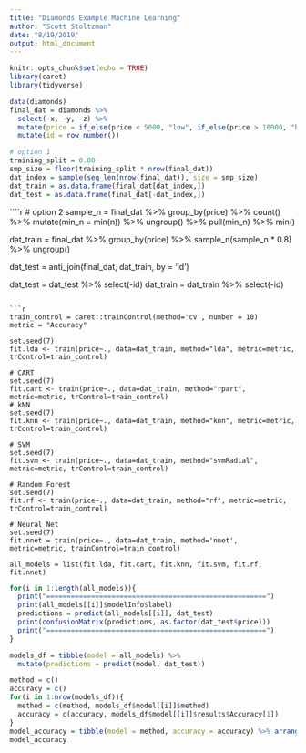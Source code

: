 ```yaml
---
title: "Diamonds Example Machine Learning"
author: "Scott Stoltzman"
date: "8/19/2019"
output: html_document
---
```


```r
knitr::opts_chunk$set(echo = TRUE)
library(caret)
library(tidyverse)
```


```r
data(diamonds)
final_dat = diamonds %>%
  select(-x, -y, -z) %>%
  mutate(price = if_else(price < 5000, "low", if_else(price > 10000, "high", "medium"))) %>%
  mutate(id = row_number())
```

```r
# option 1
training_split = 0.80
smp_size = floor(training_split * nrow(final_dat))
dat_index = sample(seq_len(nrow(final_dat)), size = smp_size)
dat_train = as.data.frame(final_dat[dat_index,])
dat_test = as.data.frame(final_dat[-dat_index,])
```

````r
# option 2
sample_n = final_dat %>%
  group_by(price) %>% 
  count() %>%
  mutate(min_n = min(n)) %>%
  ungroup() %>%
  pull(min_n) %>%
  min()

dat_train = final_dat %>%
  group_by(price) %>%
  sample_n(sample_n * 0.8) %>%
  ungroup()

dat_test = anti_join(final_dat, dat_train, by = 'id')
  
dat_test = dat_test %>% select(-id)
dat_train = dat_train %>% select(-id)
```

```r
train_control = caret::trainControl(method='cv', number = 10)
metric = "Accuracy"

set.seed(7)
fit.lda <- train(price~., data=dat_train, method="lda", metric=metric, trControl=train_control)

# CART
set.seed(7)
fit.cart <- train(price~., data=dat_train, method="rpart", metric=metric, trControl=train_control)
# kNN
set.seed(7)
fit.knn <- train(price~., data=dat_train, method="knn", metric=metric, trControl=train_control)

# SVM
set.seed(7)
fit.svm <- train(price~., data=dat_train, method="svmRadial", metric=metric, trControl=train_control)

# Random Forest
set.seed(7)
fit.rf <- train(price~., data=dat_train, method="rf", metric=metric, trControl=train_control)

# Neural Net
set.seed(7)
fit.nnet = train(price~., data=dat_train, method='nnet', metric=metric, trainControl=train_control)

all_models = list(fit.lda, fit.cart, fit.knn, fit.svm, fit.rf, fit.nnet)
```


```r
for(i in 1:length(all_models)){
  print("======================================================")
  print(all_models[[i]]$modelInfo$label)
  predictions = predict(all_models[[i]], dat_test)
  print(confusionMatrix(predictions, as.factor(dat_test$price)))
  print("======================================================")
}

```




```r
models_df = tibble(model = all_models) %>%
  mutate(predictions = predict(model, dat_test))
```



```r
method = c()
accuracy = c()
for(i in 1:nrow(models_df)){
  method = c(method, models_df$model[[i]]$method)
  accuracy = c(accuracy, models_df$model[[i]]$results$Accuracy[1])
}
model_accuracy = tibble(model = method, accuracy = accuracy) %>% arrange(-accuracy)
model_accuracy
```
